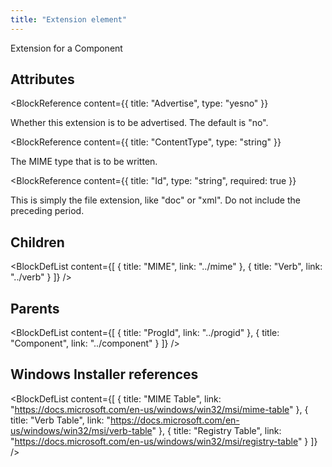 ```yaml
---
title: "Extension element"
---
```



Extension for a Component


## Attributes

<BlockWrapper>

  <BlockReference
    content={{
      title: "Advertise",
      type: "yesno"
    }}
  >
  Whether this extension is to be advertised. The default is "no".
  </BlockReference>

  <BlockReference
    content={{
      title: "ContentType",
      type: "string"
    }}
  >
  The MIME type that is to be written.
  </BlockReference>

  <BlockReference
    content={{
      title: "Id",
      type: "string",
      required: true
    }}
  >
  This is simply the file extension, like "doc" or "xml". Do not include the preceding period.
  </BlockReference>

</BlockWrapper>

## Children

<BlockDefList content={[
    {
      title: "MIME",
      link: "../mime"
    },
    {
      title: "Verb",
      link: "../verb"
    }
  ]}
/>

## Parents

<BlockDefList content={[
    {
      title: "ProgId",
      link: "../progid"
    },
    {
      title: "Component",
      link: "../component"
    }
  ]}
/>

## Windows Installer references

<BlockDefList content={[
    {
      title: "MIME Table",
      link: "https://docs.microsoft.com/en-us/windows/win32/msi/mime-table"
    },
    {
      title: "Verb Table",
      link: "https://docs.microsoft.com/en-us/windows/win32/msi/verb-table"
    },
    {
      title: "Registry Table",
      link: "https://docs.microsoft.com/en-us/windows/win32/msi/registry-table"
    }
  ]}
/>
